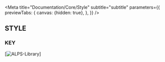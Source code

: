 
<Meta
    title="Documentation/Core/Style"
    subtitle="subtitle"
    parameters={{
        previewTabs: {
            canvas: {hidden: true},
        },
    }}
/>

## STYLE

### KEY

[![ALPS-Library](https://raw.githubusercontent.com/adventistchurch/alps/storybook/public/key.png)]